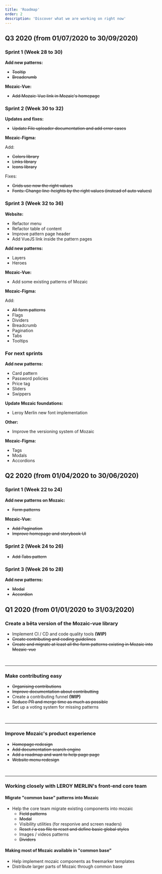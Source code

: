 ```yaml
---
title: 'Roadmap'
order: 2
description: 'Discover what we are working on right now'
---
```


## Q3 2020 (from 01/07/2020 to 30/09/2020)

### Sprint 1 (Week 28 to 30)

**Add new patterns:**

- ~~Tooltip~~
- ~~Breadcrumb~~

**Mozaic-Vue:**

- ~~Add Mozaic-Vue link in Mozaic's homepage~~

### Sprint 2 (Week 30 to 32)

**Updates and fixes:**

- ~~Update File uploader documentation and add error cases~~

**Mozaic-Figma:**

Add:

- ~~Colors library~~
- ~~Links library~~
- ~~Icons library~~

Fixes:

- ~~Grids use now the right values~~
- ~~Fonts: Change line-heights by the right values (instead of auto values)~~

### Sprint 3 (Week 32 to 36)

**Website:**

- Refactor menu
- Refactor table of content
- Improve pattern page header
- Add VueJS link inside the pattern pages

**Add new patterns:**

- Layers
- Heroes

**Mozaic-Vue:**

- Add some existing patterns of Mozaic

**Mozaic-Figma:**

Add:

- ~~All form patterns~~
- Flags
- Dividers
- Breadcrumb
- Pagination
- Tabs
- Tooltips

### For next sprints

**Add new patterns:**

- Card pattern
- Password policies
- Price tag
- Sliders
- Swippers

**Update Mozaic foundations:**

- Leroy Merlin new font implementation

**Other:**

- Improve the versioning system of Mozaic

**Mozaic-Figma:**

- Tags
- Modals
- Accordions

## Q2 2020 (from 01/04/2020 to 30/06/2020)

### Sprint 1 (Week 22 to 24)

**Add new patterns on Mozaic:**

- ~~Form patterns~~

**Mozaic-Vue:**

- ~~Add Pagination~~
- ~~Improve homepage and storybook UI~~

### Sprint 2 (Week 24 to 26)

- ~~Add Tabs pattern~~

### Sprint 3 (Week 26 to 28)

**Add new patterns:**

- ~~Modal~~
- ~~Accordion~~

## Q1 2020 (from 01/01/2020 to 31/03/2020)

### Create a bêta version of the Mozaic-vue library

- Implement CI / CD and code quality tools **(WIP)**
- ~~Create contributing and coding guidelines~~
- ~~Create and migrate at least all the form patterns existing in Mozaic into Mozaic-vue~~

<br />

---

### Make contributing easy

- ~~Organising contributions~~
- ~~Improve documentation about contributting~~
- Create a contributing funnel **(WIP)**
- ~~Reduce PR and merge time as much as possible~~
- Set up a voting system for missing patterns

<br />

---

### Improve Mozaic's product experience

- ~~Homepage redesign~~
- ~~Add documentation search engine~~
- ~~Add a roadmap and want to help page page~~
- ~~Website menu redesign~~

<br />

---

### Working closely with LEROY MERLIN's front-end core team

#### Migrate "common base" patterns into Mozaic

- Help the core team migrate existing components into mozaic
  - ~~Field patterns~~
  - ~~Modal~~
  - Visibility utilities (for responive and screen readers)
  - ~~Reset / a css file to reset and define basic global styles~~
  - Images / videos patterns
  - ~~Dividers~~

#### Making most of Mozaic available in "common base"

- Help implement mozaic components as freemarker templates
- Distribute larger parts of Mozaic through common base
